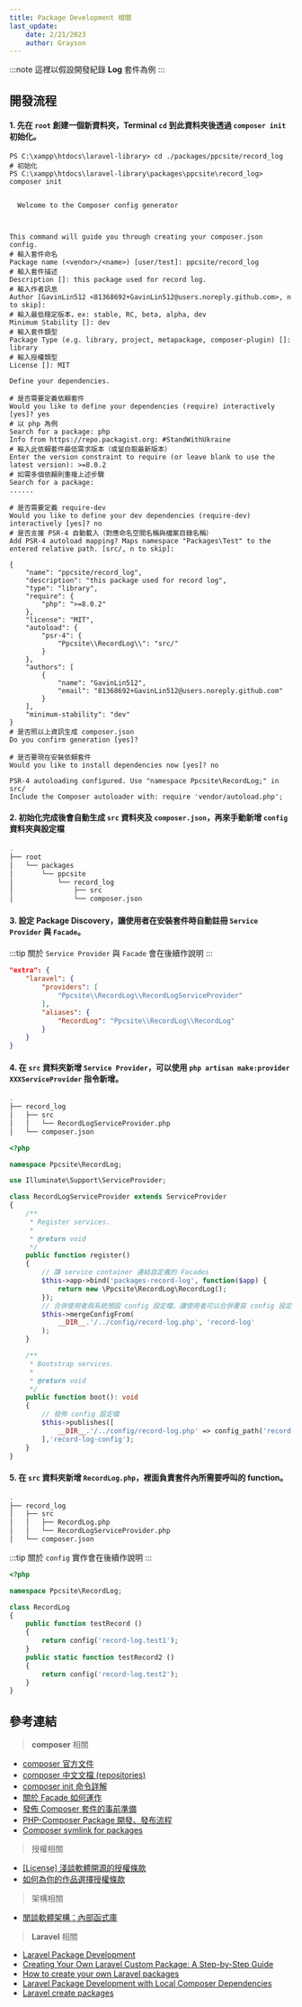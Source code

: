 ```yaml
---
title: Package Development 相關
last_update:
    date: 2/21/2023
    author: Grayson
---
```



:::note
這裡以假設開發紀錄 **Log** 套件為例
:::

## 開發流程

#### 1. 先在 `root` 創建一個新資料夾，Terminal `cd` 到此資料夾後透過 `composer init` 初始化。

```shell
PS C:\xampp\htdocs\laravel-library> cd ./packages/ppcsite/record_log
# 初始化
PS C:\xampp\htdocs\laravel-library\packages\ppcsite\record_log> composer init


  Welcome to the Composer config generator



This command will guide you through creating your composer.json config.
# 輸入套件命名
Package name (<vendor>/<name>) [user/test]: ppcsite/record_log
# 輸入套件描述
Description []: this package used for record log.
# 輸入作者訊息
Author [GavinLin512 <81368692+GavinLin512@users.noreply.github.com>, n to skip]:
# 輸入最低穩定版本，ex: stable, RC, beta, alpha, dev
Minimum Stability []: dev
# 輸入套件類型
Package Type (e.g. library, project, metapackage, composer-plugin) []: library
# 輸入授權類型
License []: MIT

Define your dependencies.

# 是否需要定義依賴套件
Would you like to define your dependencies (require) interactively [yes]? yes
# 以 php 為例
Search for a package: php
Info from https://repo.packagist.org: #StandWithUkraine
# 輸入此依賴套件最低需求版本（或留白取最新版本）
Enter the version constraint to require (or leave blank to use the latest version): >=8.0.2
# 如需多個依賴則重複上述步驟
Search for a package:
......

# 是否需要定義 require-dev
Would you like to define your dev dependencies (require-dev) interactively [yes]? no
# 是否支援 PSR-4 自動載入（對應命名空間名稱與檔案目錄名稱）
Add PSR-4 autoload mapping? Maps namespace "Packages\Test" to the entered relative path. [src/, n to skip]:

{
    "name": "ppcsite/record_log",
    "description": "this package used for record log",
    "type": "library",
    "require": {
        "php": ">=8.0.2"
    },
    "license": "MIT",
    "autoload": {
        "psr-4": {
            "Ppcsite\\RecordLog\\": "src/"
        }
    },
    "authors": [
        {
            "name": "GavinLin512",
            "email": "81368692+GavinLin512@users.noreply.github.com"
        }
    ],
    "minimum-stability": "dev"
}
# 是否照以上資訊生成 composer.json
Do you confirm generation [yes]?

# 是否要現在安裝依賴套件
Would you like to install dependencies now [yes]? no

PSR-4 autoloading configured. Use "namespace Ppcsite\RecordLog;" in src/
Include the Composer autoloader with: require 'vendor/autoload.php';
```

#### 2. 初始化完成後會自動生成 `src` 資料夾及 `composer.json`，再來手動新增 `config` 資料夾與設定檔
```bash
.
├── root
│   └── packages
│       └── ppcsite
│           └── record_log
│               ├── src
│               └── composer.json

```

#### 3. 設定 **Package Discovery**，讓使用者在安裝套件時自動註冊 `Service Provider` 與 `Facade`。
:::tip
關於 `Service Provider` 與 `Facade` 會在後續作說明
:::
```json
"extra": {
    "laravel": {
        "providers": [
            "Ppcsite\\RecordLog\\RecordLogServiceProvider"
        ],
        "aliases": {
            "RecordLog": "Ppcsite\\RecordLog\\RecordLog"
        }
    }
}
```

#### 4. 在 `src` 資料夾新增 `Service Provider`，可以使用 `php artisan make:provider XXXServiceProvider` 指令新增。
```bash
.
├── record_log
│   ├── src
│   │   └── RecordLogServiceProvider.php
│   └── composer.json

```
```php
<?php

namespace Ppcsite\RecordLog;

use Illuminate\Support\ServiceProvider;

class RecordLogServiceProvider extends ServiceProvider
{
    /**
     * Register services.
     *
     * @return void
     */
    public function register()
    {
        // 讓 service container 連結自定義的 Facades
        $this->app->bind('packages-record-log', function($app) {
            return new \Ppcsite\RecordLog\RecordLog();
        });
        // 合併使用者與系統預設 config 設定檔，讓使用者可以合併覆寫 config 設定檔
        $this->mergeConfigFrom(
            __DIR__.'/../config/record-log.php', 'record-log'
        );
    }

    /**
     * Bootstrap services.
     *
     * @return void
     */
    public function boot(): void
    {
        // 發佈 config 設定檔
        $this->publishes([
            __DIR__.'/../config/record-log.php' => config_path('record-log.php'),
        ],'record-log-config');
    }
}
```

#### 5. 在 `src` 資料夾新增 `RecordLog.php`，裡面負責套件內所需要呼叫的 **function**。
```bash
.
├── record_log
│   ├── src
│   │   ├── RecordLog.php
│   │   └── RecordLogServiceProvider.php
│   └── composer.json

```
:::tip
關於 `config` 實作會在後續作說明
:::
```php
<?php

namespace Ppcsite\RecordLog;

class RecordLog
{
    public function testRecord ()
    {
        return config('record-log.test1');
    }
    public static function testRecord2 ()
    {
        return config('record-log.test2');
    }
}
```


## 參考連結
> **composer** 相關

* [composer 官方文件](https://getcomposer.org/doc/04-schema.md)
* [composer 中文文檔 (repositories)](https://learnku.com/docs/composer/2018/05-repositories/2086#a5b6ff)
* [composer init 命令詳解](https://blog.csdn.net/github_38336924/article/details/92839546)
* [關於 Facade 如何運作](https://docs.cornch.dev/zh-tw/laravel/9.x/container#binding)
* [發佈 Composer 套件的事前準備](https://ithelp.ithome.com.tw/articles/10236831)
* [PHP-Composer Package 開發、發布流程](https://zhuanlan.zhihu.com/p/78075719)
* [Composer symlink for packages](https://medium.com/@alexandru.chitoraga/composer-symlink-for-packages-68cc15027732)

> 授權相關

* [[License] 淺談軟體開源的授權條款](https://dotblogs.com.tw/regionbbs/2018/09/23/light-discussions-oss-licenses)
* [如何為你的作品選擇授權條款](https://www.gnu.org/licenses/license-recommendations.zh-tw.html)

> 架構相關

* [閒談軟體架構：內部函式庫](https://medium.com/%E9%96%92%E8%AB%87%E8%BB%9F%E9%AB%94%E6%9E%B6%E6%A7%8B/%E9%96%92%E8%AB%87%E8%BB%9F%E9%AB%94%E6%9E%B6%E6%A7%8B-%E5%85%A7%E9%83%A8%E5%87%BD%E5%BC%8F%E5%BA%AB-30af57af2bb7)

> **Laravel** 相關

* [Laravel Package Development](https://laravelpackage.com/)
* [Creating Your Own Laravel Custom Package: A Step-by-Step Guide](https://adevait.com/laravel/how-to-create-a-custom-package-for-laravel)
* [How to create your own Laravel packages](https://blog.devgenius.io/how-to-create-your-own-laravel-packages-2b68da22506a)
* [Laravel Package Development with Local Composer Dependencies](https://ashallendesign.co.uk/blog/laravel-package-development-with-local-composer-dependencies)
* [Laravel create packages](https://learn2torials.com/a/how-to-create-laravel-package)

<UseGiscus></UseGiscus>
